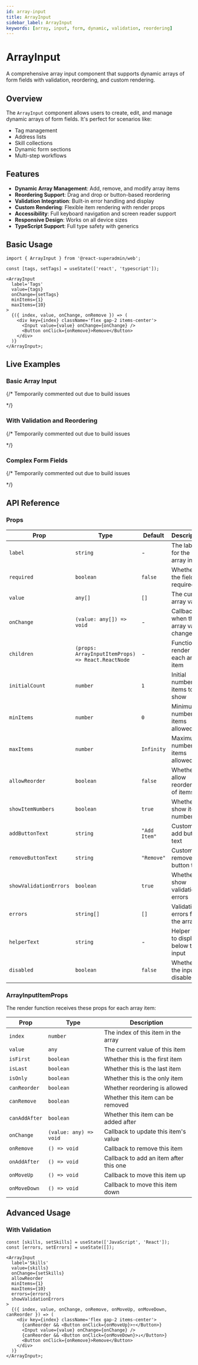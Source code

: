 ```yaml
---
id: array-input
title: ArrayInput
sidebar_label: ArrayInput
keywords: [array, input, form, dynamic, validation, reordering]
---
```


# ArrayInput

A comprehensive array input component that supports dynamic arrays of form fields with validation, reordering, and custom rendering.

## Overview

The `ArrayInput` component allows users to create, edit, and manage dynamic arrays of form fields. It's perfect for scenarios like:

- Tag management
- Address lists
- Skill collections
- Dynamic form sections
- Multi-step workflows

## Features

- **Dynamic Array Management**: Add, remove, and modify array items
- **Reordering Support**: Drag and drop or button-based reordering
- **Validation Integration**: Built-in error handling and display
- **Custom Rendering**: Flexible item rendering with render props
- **Accessibility**: Full keyboard navigation and screen reader support
- **Responsive Design**: Works on all device sizes
- **TypeScript Support**: Full type safety with generics

## Basic Usage

```tsx
import { ArrayInput } from '@react-superadmin/web';

const [tags, setTags] = useState(['react', 'typescript']);

<ArrayInput
  label='Tags'
  value={tags}
  onChange={setTags}
  minItems={1}
  maxItems={10}
>
  {({ index, value, onChange, onRemove }) => (
    <div key={index} className='flex gap-2 items-center'>
      <Input value={value} onChange={onChange} />
      <Button onClick={onRemove}>Remove</Button>
    </div>
  )}
</ArrayInput>;
```

## Live Examples

### Basic Array Input

{/\* Temporarily commented out due to build issues

<ArrayInputExample />
*/}

### With Validation and Reordering

{/\* Temporarily commented out due to build issues

<ArrayInputWithValidation />
*/}

### Complex Form Fields

{/\* Temporarily commented out due to build issues

<ArrayInputComplex />
*/}

## API Reference

### Props

| Prop                   | Type                                              | Default      | Description                            |
| ---------------------- | ------------------------------------------------- | ------------ | -------------------------------------- |
| `label`                | `string`                                          | -            | The label for the array input          |
| `required`             | `boolean`                                         | `false`      | Whether the field is required          |
| `value`                | `any[]`                                           | `[]`         | The current array value                |
| `onChange`             | `(value: any[]) => void`                          | -            | Callback when the array value changes  |
| `children`             | `(props: ArrayInputItemProps) => React.ReactNode` | -            | Function to render each array item     |
| `initialCount`         | `number`                                          | `1`          | Initial number of items to show        |
| `minItems`             | `number`                                          | `0`          | Minimum number of items allowed        |
| `maxItems`             | `number`                                          | `Infinity`   | Maximum number of items allowed        |
| `allowReorder`         | `boolean`                                         | `false`      | Whether to allow reordering of items   |
| `showItemNumbers`      | `boolean`                                         | `true`       | Whether to show item numbers           |
| `addButtonText`        | `string`                                          | `"Add Item"` | Custom add button text                 |
| `removeButtonText`     | `string`                                          | `"Remove"`   | Custom remove button text              |
| `showValidationErrors` | `boolean`                                         | `true`       | Whether to show validation errors      |
| `errors`               | `string[]`                                        | `[]`         | Validation errors for the array        |
| `helperText`           | `string`                                          | -            | Helper text to display below the input |
| `disabled`             | `boolean`                                         | `false`      | Whether the input is disabled          |

### ArrayInputItemProps

The render function receives these props for each array item:

| Prop          | Type                   | Description                            |
| ------------- | ---------------------- | -------------------------------------- |
| `index`       | `number`               | The index of this item in the array    |
| `value`       | `any`                  | The current value of this item         |
| `isFirst`     | `boolean`              | Whether this is the first item         |
| `isLast`      | `boolean`              | Whether this is the last item          |
| `isOnly`      | `boolean`              | Whether this is the only item          |
| `canReorder`  | `boolean`              | Whether reordering is allowed          |
| `canRemove`   | `boolean`              | Whether this item can be removed       |
| `canAddAfter` | `boolean`              | Whether this item can be added after   |
| `onChange`    | `(value: any) => void` | Callback to update this item's value   |
| `onRemove`    | `() => void`           | Callback to remove this item           |
| `onAddAfter`  | `() => void`           | Callback to add an item after this one |
| `onMoveUp`    | `() => void`           | Callback to move this item up          |
| `onMoveDown`  | `() => void`           | Callback to move this item down        |

## Advanced Usage

### With Validation

```tsx
const [skills, setSkills] = useState(['JavaScript', 'React']);
const [errors, setErrors] = useState([]);

<ArrayInput
  label='Skills'
  value={skills}
  onChange={setSkills}
  allowReorder
  minItems={1}
  maxItems={10}
  errors={errors}
  showValidationErrors
>
  {({ index, value, onChange, onRemove, onMoveUp, onMoveDown, canReorder }) => (
    <div key={index} className='flex gap-2 items-center'>
      {canReorder && <Button onClick={onMoveUp}>↑</Button>}
      <Input value={value} onChange={onChange} />
      {canReorder && <Button onClick={onMoveDown}>↓</Button>}
      <Button onClick={onRemove}>Remove</Button>
    </div>
  )}
</ArrayInput>;
```

